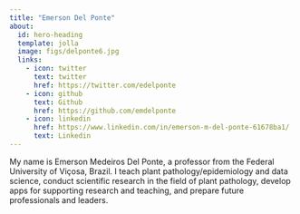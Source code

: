 ```yaml
---
title: "Emerson Del Ponte"
about:
  id: hero-heading
  template: jolla
  image: figs/delponte6.jpg
  links:
    - icon: twitter
      text: twitter
      href: https://twitter.com/edelponte
    - icon: github
      text: Github
      href: https://github.com/emdelponte
    - icon: linkedin
      href: https://www.linkedin.com/in/emerson-m-del-ponte-61678ba1/
      text: Linkedin
---
```

My name is Emerson Medeiros Del Ponte, a professor from the Federal University of Viçosa, Brazil. I teach plant pathology/epidemiology and data science, conduct scientific research in the field of plant pathology, develop apps for supporting research and teaching, and prepare future professionals and leaders.

